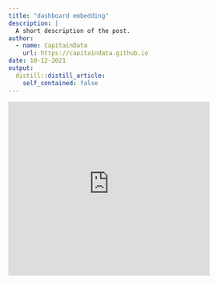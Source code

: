 ```yaml
---
title: "dashboard embedding"
description: |
  A short description of the post.
author:
  - name: CapitainData
    url: https://capitaindata.github.io
date: 10-12-2021
output:
  distill::distill_article:
    self_contained: false
---
```



<iframe width="402" height="346" frameborder="0" scrolling="no" src="https://onedrive.live.com/embed?resid=86D0B6A1C62C6343%2145337&authkey=%21AMfffX8AHZh7AJQ&em=2&AllowTyping=True&wdHideGridlines=True&wdHideHeaders=True&wdDownloadButton=True&wdInConfigurator=True"></iframe>

